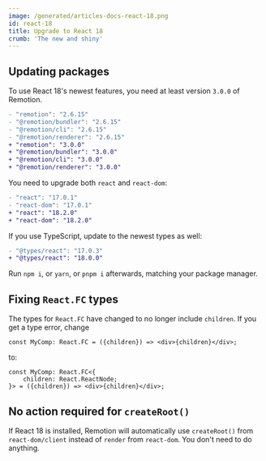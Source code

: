 ```yaml
---
image: /generated/articles-docs-react-18.png
id: react-18
title: Upgrade to React 18
crumb: 'The new and shiny'
---
```


## Updating packages

To use React 18's newest features, you need at least version `3.0.0` of Remotion.

```diff
- "remotion": "2.6.15"
- "@remotion/bundler": "2.6.15"
- "@remotion/cli": "2.6.15"
- "@remotion/renderer": "2.6.15"
+ "remotion": "3.0.0"
+ "@remotion/bundler": "3.0.0"
+ "@remotion/cli": "3.0.0"
+ "@remotion/renderer": "3.0.0"
```

You need to upgrade both `react` and `react-dom`:

```diff
- "react": "17.0.1"
- "react-dom": "17.0.1"
+ "react": "18.2.0"
+ "react-dom": "18.2.0"
```

If you use TypeScript, update to the newest types as well:

```diff
- "@types/react": "17.0.3"
+ "@types/react": "18.0.0"
```

Run `npm i`, or `yarn`, or `pnpm i` afterwards, matching your package manager.

## Fixing `React.FC` types

The types for `React.FC` have changed to no longer include `children`. If you get a type error, change

```tsx
const MyComp: React.FC = ({children}) => <div>{children}</div>;
```

to:

```tsx
const MyComp: React.FC<{
	children: React.ReactNode;
}> = ({children}) => <div>{children}</div>;
```

## No action required for `createRoot()`

If React 18 is installed, Remotion will automatically use `createRoot()` from `react-dom/client` instead of `render` from `react-dom`. You don't need to do anything.
